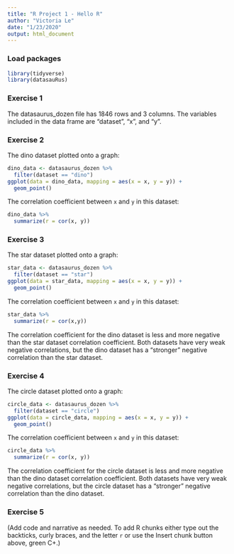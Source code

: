```yaml
---
title: "R Project 1 - Hello R"
author: "Victoria Le"
date: "1/23/2020"
output: html_document
---
```


### Load packages

```r
library(tidyverse) 
library(datasauRus)
```


### Exercise 1

The datasaurus_dozen file has 1846 rows and 3 columns. The variables included in the data frame are "dataset", "x", and "y".

### Exercise 2

The dino dataset plotted onto a graph:

```r
dino_data <- datasaurus_dozen %>%
  filter(dataset == "dino")
ggplot(data = dino_data, mapping = aes(x = x, y = y)) +
  geom_point()
```

The correlation coefficient between `x` and `y` in this dataset:

```r
dino_data %>%
  summarize(r = cor(x, y))
```

### Exercise 3

The star dataset plotted onto a graph:

```r
star_data <- datasaurus_dozen %>%
  filter(dataset == "star")
ggplot(data = star_data, mapping = aes(x = x, y = y)) +
  geom_point()
```

The correlation coefficient between `x` and `y` in this dataset:

```r
star_data %>% 
  summarize(r = cor(x,y))
```

The correlation coefficient for the dino dataset is less and more negative than the star dataset correlation coefficient. Both datasets have very weak negative correlations, but the dino dataset has a "stronger" negative correlation than the star dataset.

### Exercise 4

The circle dataset plotted onto a graph:

```r
circle_data <- datasaurus_dozen %>%
  filter(dataset == "circle")
ggplot(data = circle_data, mapping = aes(x = x, y = y)) +
  geom_point()
```
The correlation coefficient between `x` and `y` in this dataset:

```r
circle_data %>%
  summarize(r = cor(x, y))
```

The correlation coefficient for the circle dataset is less and more negative than the dino dataset correlation coefficient. Both datasets have very weak negative correlations, but the circle dataset has a "stronger" negative correlation than the dino dataset.

### Exercise 5

(Add code and narrative as needed. To add R chunks either type out the backticks, curly braces, and the letter `r` or use the Insert chunk button above, green C+.)